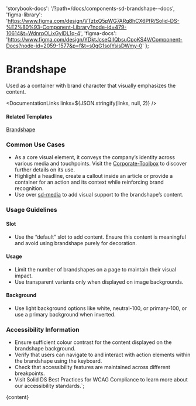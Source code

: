 

  'storybook-docs': '/?path=/docs/components-sd-brandshape--docs',
  'figma-library':
    'https://www.figma.com/design/VTztxQ5pWG7ARg8hCX6PfR/Solid-DS-%E2%80%93-Component-Library?node-id=479-10614&t=WdnrpOLixGylDL1q-4',
  'figma-docs':
    'https://www.figma.com/design/YDktJcseQIIQbsuCpoKS4V/Component-Docs?node-id=2059-1577&p=f&t=s0gG1solYsisDWmy-0'
};

# Brandshape

Used as a container with brand character that visually emphasizes the content.

<DefaultStory />

<DocumentationLinks links=${JSON.stringify(links, null, 2)} />

#### Related Templates

[Brandshape](?path=/story/templates-brandshape--docs)

### Common Use Cases

- As a core visual element, it conveys the company’s identity across various media and touchpoints. Visit the [Corporate-Toolbox](https://cd.union-investment.de/grundlagen/Basiselemente/Markenform#) to discover further details on its use.
- Highlight a headline, create a callout inside an article or provide a container for an action and its context while reinforcing brand recognition.
- Use over [sd-media](/?path=/docs/styles-sd-media--docs) to add visual support to the brandshape’s content.

### Usage Guidelines

#### Slot

- Use the “default” slot to add content. Ensure this content is meaningful and avoid using brandshape purely for decoration.

#### Usage

- Limit the number of brandshapes on a page to maintain their visual impact.
- Use transparent variants only when displayed on image backgrounds.

#### Background

- Use light background options like white, neutral-100, or primary-100, or use a primary background when inverted.

### Accessibility Information

- Ensure sufficient colour contrast for the content displayed on the brandshape background.
- Verify that users can navigate to and interact with action elements within the brandshape using the keyboard.
- Check that accessibility features are maintained across different breakpoints.
- Visit <sd-link href="https://www.figma.com/design/YDktJcseQIIQbsuCpoKS4V/Component-Docs?node-id=10708-5011&t=Z1FxSGWkmXG5r5sw-4" target="_blank">Solid DS Best Practices for WCAG Compliance</sd-link> to learn more about our accessibility standards.`;

<Meta title="Components/sd-brandshape/Overview" />

<OverviewFormatter story={SdBrandshapeStories.Default}>{content}</OverviewFormatter>
